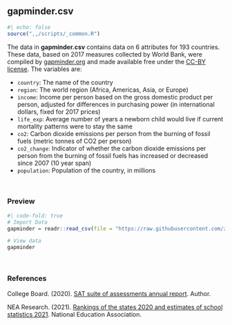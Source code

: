## gapminder.csv {-}

```r
#| echo: false
source(",,/scripts/_common.R")
```

The data in **gapminder.csv** contains data on 6 attributes for 193 countries. These data, based on 2017 measures collected by World Bank, were compiled by [gapminder.org](https://www.gapminder.org/) and made available free under the [CC-BY license](https://creativecommons.org/licenses/by/4.0/). The variables are:

- `country`: The name of the country
- `region`: The world region (Africa, Americas, Asia, or Europe)
- `income`: Income per person based on the gross domestic product per person, adjusted for differences in purchasing power (in international dollars, fixed for 2017 prices)
- `life_exp`: Average number of years a newborn child would live if current mortality patterns were to stay the same
- `co2`: Carbon dioxide emissions per person from the burning of fossil fuels (metric tonnes of CO2 per person)
- `co2_change`: Indicator of whether the carbon dioxide emissions per person from the burning of fossil fuels has increased or decreased since 2007 (10 year span)
- `population`: Population of the country, in millions



<br />


### Preview

```r
#| code-fold: true
# Import Data
gapminder = readr::read_csv(file = "https://raw.githubusercontent.com/zief0002/modeling/main/data/gapminder.csv")

# View data
gapminder
```

<br />


### References

College Board. (2020). [SAT suite of assessments annual report](https://reports.collegeboard.org/pdf/2020-total-group-sat-suite-assessments-annual-report.pdf). Author.

NEA Research. (2021). [Rankings of the states 2020 and estimates of school statistics 2021](https://www.nea.org/sites/default/files/2021-04/2021%20Rankings_and_Estimates_Report.pdf). National Education Association.

